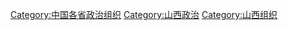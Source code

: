[[Category:中国各省政治组织|Category:中国各省政治组织]]
[[Category:山西政治|Category:山西政治]]
[[Category:山西组织|Category:山西组织]]